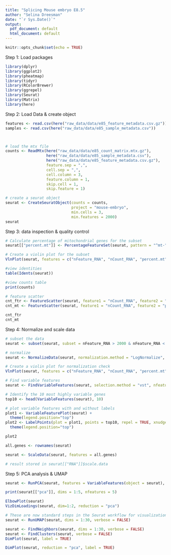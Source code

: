```yaml
---
title: "Splicing Mouse embryo E8.5"
author: "Selina Dreesman"
date: "`r Sys.Date()`"
output: 
  pdf_document: default
  html_document: default
---
```


```r
knitr::opts_chunk$set(echo = TRUE)
```

Step 1: Load packages

```r
library(dplyr)
library(ggplot2)
library(pheatmap)
library(tidyr)
library(RColorBrewer)
library(ggrepel)
library(Seurat)
library(Matrix)
library(here)

```

Step 2: Load Data & create object

```r
features <- read.csv(here("raw_data/data/e85_feature_metadata.csv.gz"))
samples <- read.csv(here("raw_data/data/e85_sample_metadata.csv"))



# load the mtx file
counts <- ReadMtx(here("raw_data/data/e85_count_matrix.mtx.gz"), 
                  here("raw_data/data/e85_sample_metadata.csv"),
                  here("raw_data/data/e85_feature_metadata.csv.gz"),
                  feature.sep = ",",
                  cell.sep = ",",
                  cell.column = 3,
                  feature.column = 1,
                  skip.cell = 1,
                  skip.feature = 1)

```

```r
# create a seurat object
seurat <- CreateSeuratObject(counts = counts, 
                             project = "mouse-embryo", 
                             min.cells = 3, 
                             min.features = 2000)
seurat


```

Step 3: data inspection & quality control

```r
# Calculate percentage of mitochondrial genes for the subset
seurat[["percent.mt"]] <- PercentageFeatureSet(seurat, pattern = "^mt-")

# Create a violin plot for the subset
VlnPlot(seurat, features = c("nFeature_RNA", "nCount_RNA", "percent.mt"), ncol = 3)

#view identities
table(Idents(seurat))

#view counts table
print(counts)
```

```r
# feature scatter
cnt_ftr <- FeatureScatter(seurat, feature1 = "nCount_RNA", feature2 = "nFeature_RNA")
cnt_mt <- FeatureScatter(seurat, feature1 = "nCount_RNA", feature2 = "percent.mt")

cnt_ftr
cnt_mt

```


Step 4: Normalize and scale data
```r
# subset the data
seurat <- subset(seurat, subset = nFeature_RNA > 2000 & nFeature_RNA < 12000 & percent.mt < 5)

# normalize
seurat <- NormalizeData(seurat, normalization.method = "LogNormalize", scale.factor = 10000)

# Create a violin plot for normalization check
VlnPlot(seurat, features = c("nFeature_RNA", "nCount_RNA", "percent.mt"), ncol = 3)

```

```r
# Find variable features 
seurat <- FindVariableFeatures(seurat, selection.method = "vst", nfeatures = 2000)

# Identify the 10 most highly variable genes
top10 <- head(VariableFeatures(seurat), 10)

# plot variable features with and without labels
plot1 <- VariableFeaturePlot(seurat) + 
  theme(legend.position="top")
plot2 <- LabelPoints(plot = plot1, points = top10, repel = TRUE, xnudge=0, ynudge=0) + 
  theme(legend.position="top")

plot2
```

```r

all.genes <- rownames(seurat)

seurat <- ScaleData(seurat, features = all.genes)

# result stored in seurat[["RNA"]]$scale.data

```


Step 5: PCA analysis & UMAP
```r

seurat <- RunPCA(seurat, features = VariableFeatures(object = seurat), verbose = FALSE)

print(seurat[["pca"]], dims = 1:5, nfeatures = 5)

ElbowPlot(seurat)
VizDimLoadings(seurat, dim=1:2, reduction = "pca")

```



```r
# These are now standard steps in the Seurat workflow for visualization and clustering
seurat <- RunUMAP(seurat, dims = 1:30, verbose = FALSE)

seurat <- FindNeighbors(seurat, dims = 1:30, verbose = FALSE)
seurat <- FindClusters(seurat, verbose = FALSE)
DimPlot(seurat, label = TRUE)
```

```r
DimPlot(seurat, reduction = "pca", label = TRUE)
```

